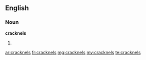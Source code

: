 ==English==

===Noun===
'''cracknels'''

# {{plural of|cracknel}}

[[ar:cracknels]]
[[fr:cracknels]]
[[mg:cracknels]]
[[my:cracknels]]
[[te:cracknels]]